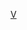 {{football squad
| name        = 波琴球員名單
| teamname    = 波琴體育會
| title       = -{zh-hans:波鸿;zh-hant:波琴;}-
| bgcolor=#0B4A9E
| textcolor=white
| bordercolor=silver
| list =<div>
{{football squad2 player|no=1|name={{le|曼努埃尔·黎曼|Manuel Riemann|黎曼}}}} 
{{football squad2 player|no=2|name={{le|克里斯汀·甘博亞|Cristian Gamboa|甘博亞}}}} 
{{football squad2 player|no=3|name=[[丹尼路·迪奧度奴·蘇亞雷斯|丹尼路]]}}  
{{football squad2 player|no=4|name={{le|埃爾漢·馬索維奇|Erhan Mašović|馬索維奇}}}} 
{{football squad2 player|no=5|name={{le|紹洛·德卡里|Saulo Decarli|德卡里}}}}
{{football squad2 player|no=8|name={{le|安東尼·洛西亞|Anthony Losilla|洛西亞}}}} [[File:Captain sports.svg|10px|link=隊長 (足球)|alt=队长]]
{{football squad2 player|no=9|name=[[西蒙·措勒|-{zh-hans:措勒; zh-hk:佐勒; zh-tw:佐勒;}-]]}}
{{football squad2 player|no=10|name=[[浅野拓磨]]}}
{{football squad2 player|no=11|name={{le|靴拔·博漢|Herbert Bockhorn|博漢}}}}
{{football squad2 player|no=14|name={{le|湯姆·魏蘭特|Tom Weilandt|魏蘭特}}}}
{{football squad2 player|no=17|name={{le|丹尼·布魯姆|Danny Blum|布魯姆}}}}
{{football squad2 player|no=19|name={{le|約根·盧卡地亞|Jürgen Locadia|-{zh-hans:洛卡迪亚;zh-hk:盧卡地亞}-}}}}
{{football squad2 player|no=21|name={{le|格利特·霍爾特曼|Gerrit Holtmann|霍爾特曼}}}}
{{football squad2 player|no=23|name=[[羅伯特·特舍|-{zh-hans:特舍;zh-hk:泰斯治;zh-tw:特切;}-]]}}
{{football squad2 player|no=24|name={{le|瓦西利斯·蘭布羅普洛斯|Vasilis Lampropoulos|蘭布羅普洛斯}}}}
{{football squad2 player|no=25|name={{le|派屈克·德魯斯|Patrick Drewes|德魯斯}}}}
{{football squad2 player|no=28|name={{le|路易斯·海特魏格|Luis Hartwig|海特魏格}}}}  
{{football squad2 player|no=29|name={{le|馬森·列斯治|Maxim Leitsch|列斯治}}}}  
{{football squad2 player|no=30|name={{le|巴里斯·艾金西尔|Baris Ekincier|艾金西尔}}}}
{{football squad2 player|no=32|name={{le|塔爾西斯·邦加|Tarsis Bonga|邦加}}}}
{{football squad2 player|no=34|name={{le|保羅·加夫|Paul Grave|加夫}}}}  
<!--{{football squad2 player|no=35|name={{le|西爾維爾·岡武拉·姆布西|Silvère Ganvoula M'boussy|岡武拉}}}}-->
{{football squad2 player|no=-|name={{le|亞采克·戈拉爾斯基|Jacek Góralski|戈拉爾斯基}}}}
{{football squad manager|name=[[托马斯·赖斯|賴斯]]}}
</div>}}<noinclude>
[[Category:德国足球俱乐部名单模板|V]]</noinclude>